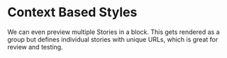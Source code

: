 
<Meta title="api/Context Based Styles" />

# Context Based Styles

We can even preview multiple Stories in a block. This
gets rendered as a group but defines individual stories
with unique URLs, which is great for review and testing.
